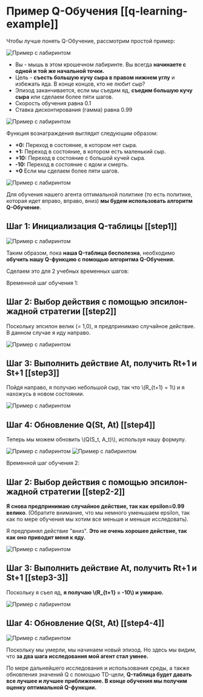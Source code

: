# Пример Q-Обучения [[q-learning-example]]

Чтобы лучше понять Q-Обучение, рассмотрим простой пример:

<img src="https://huggingface.co/datasets/huggingface-deep-rl-course/course-images/resolve/main/en/unit3/Maze-Example-2.jpg" alt="Пример c лабиринтом"/>

- Вы - мышь в этом крошечном лабиринте. Вы всегда **начинаете с одной и той же начальной точки.**
- Цель - **съесть большую кучу сыра в правом нижнем углу** и избежать яда. В конце концов, кто не любит сыр?
- Эпизод заканчивается, если мы съедим яд, **съедим большую кучу сыра** или сделаем более пяти шагов.
- Скорость обучения равна 0.1
- Ставка дисконтирования (гамма) равна 0.99

<img src="https://huggingface.co/datasets/huggingface-deep-rl-course/course-images/resolve/main/en/unit3/q-ex-1.jpg" alt="Пример c лабиринтом"/>


Функция вознаграждения выглядит следующим образом:

- **+0:** Переход в состояние, в котором нет сыра.
- **+1:** Переход в состояние, в котором есть маленький сыр.
- **+10:** Переход в состояние с большой кучей сыра.
- **-10:** Переход в состояние с ядом и смерть.
- **+0** Если мы сделаем более пяти шагов.

<img src="https://huggingface.co/datasets/huggingface-deep-rl-course/course-images/resolve/main/en/unit3/q-ex-2.jpg" alt="Пример c лабиринтом"/>

Для обучения нашего агента оптимальной политике (то есть политике, которая идет вправо, вправо, вниз) **мы будем использовать алгоритм Q-Обучение**.

## Шаг 1: Инициализация Q-таблицы [[step1]]

<img src="https://huggingface.co/datasets/huggingface-deep-rl-course/course-images/resolve/main/en/unit3/Example-1.jpg" alt="Пример c лабиринтом"/>

Таким образом, пока **наша Q-таблица бесполезна**, необходимо **обучить нашу Q-функцию с помощью алгоритма Q-Обучения.**

Сделаем это для 2 учебных временных шагов:

Временной шаг обучения 1:

## Шаг 2: Выбор действия с помощью эпсилон-жадной стратегии [[step2]]

Поскольку эпсилон велик (= 1,0), я предпринимаю случайное действие. В данном случае я иду направо.

<img src="https://huggingface.co/datasets/huggingface-deep-rl-course/course-images/resolve/main/en/unit3/q-ex-3.jpg" alt="Пример c лабиринтом"/>


## Шаг 3: Выполнить действие At, получить Rt+1 и St+1 [[step3]]

Пойдя направо, я получаю небольшой сыр, так что \\\(R_{t+1} = 1\\\) и я нахожусь в новом состоянии.


<img src="https://huggingface.co/datasets/huggingface-deep-rl-course/course-images/resolve/main/en/unit3/q-ex-4.jpg" alt="Пример c лабиринтом"/>


## Шаг 4: Обновление Q(St, At) [[step4]]

Теперь мы можем обновить \\(Q(S_t, A_t)\\), используя нашу формулу.

<img src="https://huggingface.co/datasets/huggingface-deep-rl-course/course-images/resolve/main/en/unit3/q-ex-5.jpg" alt="Пример c лабиринтом"/>
<img src="https://huggingface.co/datasets/huggingface-deep-rl-course/course-images/resolve/main/en/unit3/Example-4.jpg" alt="Пример c лабиринтом"/>

Временной шаг обучения 2:

## Шаг 2: Выбор действия с помощью эпсилон-жадной стратегии [[step2-2]]

**Я снова предпринимаю случайное действие, так как epsilon=0.99 велико**. (Обратите внимание, что мы немного уменьшаем epsilon, так как по мере обучения мы хотим все меньше и меньше исследовать).

Я предпринял действие "вниз". **Это не очень хорошее действие, так как оно приводит меня к яду.**

<img src="https://huggingface.co/datasets/huggingface-deep-rl-course/course-images/resolve/main/en/unit3/q-ex-6.jpg" alt="Пример c лабиринтом"/>


## Шаг 3: Выполнить действие At, получить Rt+1 и St+1 [[step3-3]]

Поскольку я съел яд, **я получаю \\\(R_{t+1} = -10\\\) и умираю.**

<img src="https://huggingface.co/datasets/huggingface-deep-rl-course/course-images/resolve/main/en/unit3/q-ex-7.jpg" alt="Пример c лабиринтом"/>

## Шаг 4: Обновление Q(St, At) [[step4-4]]

<img src="https://huggingface.co/datasets/huggingface-deep-rl-course/course-images/resolve/main/en/unit3/q-ex-8.jpg" alt="Пример c лабиринтом"/>

Поскольку мы умерли, мы начинаем новый эпизод. Но здесь мы видим, что **за два шага исследования мой агент стал умнее.**

По мере дальнейшего исследования и использования среды, а также обновления значений Q с помощью TD-цели, **Q-таблица будет давать все лучшее и лучшее приближение. В конце обучения мы получим оценку оптимальной Q-функции.**
